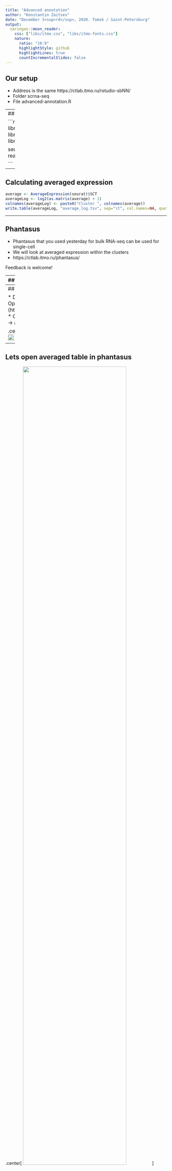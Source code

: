 ```yaml
---
title: "Advanced annotation"
author: "Konstantin Zaitsev"
date: "December 3<sup>rd</sup>, 2020. Tomsk / Saint-Petersburg"
output:
  xaringan::moon_reader:
    css: ["libs/itmo.css", "libs/itmo-fonts.css"]
    nature:
      ratio: "16:9"
      highlightStyle: github
      highlightLines: true
      countIncrementalSlides: false
---
```


## Our setup

* Address is the same https://ctlab.itmo.ru/rstudio-sbNN/
* Folder scrna-seq
* File advanced-annotation.R

---
## Lets first load the object

```r
library(Seurat)
library(Matrix)
library(MAST)
library(ggplot2)
library(dplyr)
library(fgsea)

seurat <- readRDS("blood_seurat.rds")

```

---

## Calculating averaged expression

```r
average <- AverageExpression(seurat)$SCT
averageLog <- log2(as.matrix(average) + 1)
colnames(averageLog) <- paste0("Cluster ", colnames(average))
write.table(averageLog, "average_log.tsv", sep="\t", col.names=NA, quote=F)
```


---

## Phantasus

* Phantasus that you used yesterday for bulk RNA-seq can be used for single-cell
* We will look at averaged expression within the clusters
* https://ctlab.itmo.ru/phantasus/

Feedback is welcome!

---
## Lets do it

* Download average_log.tsv -> Open it in phantasus
* More -> Export

.center[
<img src="phantasus_screen_shots/export.png" width="80%">
]

---
## Lets do it

* Download average_log.tsv -> Open it in phantasus (https://ctlab.itmo.ru/phantasus/)
* Open dataset -> My computer -> average_log.tsv

.center[
<img src="phantasus_screen_shots/screen0.png" width="80%">
]

---
## Lets open averaged table in phantasus

.center[
<img src="phantasus_screen_shots/screen1.png" width="80%">
]

---

## Tools -> create calculated annotation

.center[
<img src="phantasus_screen_shots/screen2.png" width="80%">
]

---

## Tools -> create calculated annotation

.center[
<img src="phantasus_screen_shots/screen3.png" width="80%">
]

---

## Filter out some genes

* Lets filter genes by average expression
* Tools -> Filter (Add, field = gene_max, switch to top, amount = 2000, close)

.center[
<img src="phantasus_screen_shots/screen4.png" width="80%">
]

---

## Filtered matrix looks like this

.center[
<img src="phantasus_screen_shots/screen5.png" width="80%">
]

---

## Lets look at some immunological markers

* Lets search for these genes: 
CD19 CD79A CD79B CD14 CD3E GNLY PRF1 FCGR3A SELL CCR7 ITGAX ITGAM HLA-DRA CD8A CD8B CD4 PTPRC

.center[
<img src="phantasus_screen_shots/screen6.png" width="60%">
]

---

## Let's cluster

* Then tools -> clustering -> hierarchical clustering -> Cluster (columns)

.center[
<img src="phantasus_screen_shots/screen7.png" width="60%">
]

---

## Now we can tell "who is who"

* You can adjust the height of the clustering 

.center[
<img src="phantasus_screen_shots/screen8.png" width="60%">
]

---
# Cell lineage defines similarity of clusters
.tiny[.pull-left[
* Clusters 2, 5 are CD14+ monocytes (based on CD14 expression), and cluster 13 are CD16 (FCGR3a expression). Cluster 2, 5 and 13 are from myeloid cell lineage (3 clusters on the left)
* Clusters 6, 8 and 9 are B cell based on CD79 expression (3 clusters in the middle)
* Clusters 0, 1, 3, 4, 7, 10, 11, 12 are T cells and NK cells (CD3 and cytotoxic markers)
* Clusters 14 and 15 are some sort of outliers
]]

.pull-right[
.center[
<img src="phantasus_screen_shots/screen8.png" width="70%">
]
]





---

## Saving heatmaps

* Create new heatmap only of selected genes (Ctrl + X)
* Saving heatmaps is a good thing
* File -> Save Image (Ctrl + S) -> Choose Filename -> Choose format (I prefer svg, svg can be open in browser) -> hooray

While this heatmap is not something you will necessarily put in the paper,
but it is ok for supplement or any kind of presentation where you present
single-cell RNA-seq data

---

## Differential expression

.small[
In bulk RNA-seq we compared groups of several samples (same cell type,
same condition, same treatment) between each other. In single-cell RNA-seq we will compare cell groups against each other:

* One cluster against the other
* One cluster against all the other clusters (marker identification)
* One condition against the other (almost bulk RNA-seq)
* Same cell type in different conditions
]


---

## Comparison of T cells

* Based on the previous investigation we have 2 clusters of CD8 T cells: 3 and 11, which are close to each other
* Lets figure out what’s the difference

---
## Comparison of T cells

```r

FeaturePlot(seurat, features=c("CD3D", "CD4", "CD8A", "PRF1"), ncol = 4)
```

---
## Comparison of T cells

```r

VlnPlot(seurat, features=c("CD3D", "CD4", "CD8A", "PRF1"), ncol = 4, pt.size = 0.02)
```

---
## Comparison of T cells

* We will compare population using differential expression
* This will generate a table with many important fields

---

## MAST test

.center[
<img src="other_screen_shots/mast.png" width="50%">
]

---
## Differential expression

```r

de_03_vs_11 <- FindMarkers(
  seurat, assay="SCT", ident.1 = 3, ident.2 = 11,
  test="MAST", logfc.threshold = 0, min.pct = 0
)
write.table(de_03_vs_11, "de_03_vs_11.tsv", sep="\t", col.names=NA, quote=F)
topGenes <- head(rownames(de_03_vs_11))

```

---
## Differential expression


```r
head(de_03_vs_11)
```

.tiny[
* avg_logFC - average log fold change
* p_val - p value (bad)
* p_val_adj - p value adjusted for multiple hypothesis (good)
* pct.1 - % of cell in the first group (cluster 3) that have non-zero expression values of gene
* pct.2 - % of cell in the first group (cluster 11) that have non-zero expression values of gene
]


---

## Differential expression: visualized

```r
VlnPlot(seurat, topGenes, pt.size = 0.02, idents=c(3, 11), ncol=6)
```

---


## Differential expression

In single-cell RNA-seq we will compare cell groups against each other:
* One cluster against the other (we just did it)
* One cluster against all the other clusters (marker identification)
(we did it in the first part)


* One condition against the other (almost bulk RNA-seq)
* Same cell type in different conditions

---

## Cd8 T cell investigation

* We got two clusters, run DE and know whats different
* What's next?

---

## Pathway enrichment

By marker expression we know:
* Cluster 3 is (activated ?) Cd8 T cells
* Cluster 11 is (naïve/memory ?) Cd8 T cells

Is there a pathway that drive these transcriptional changes?

Is there a set of differentially expressed genes between these two groups?

---

## Let's save top genes

```r
de_03_vs_11$gene <- rownames(de_03_vs_11)

top50 <- de_03_vs_11 %>% top_n(50, avg_logFC) %>% pull(gene)
top200 <- de_03_vs_11 %>% top_n(200, avg_logFC) %>% pull(gene)
bottom50 <- de_03_vs_11 %>% top_n(50, -avg_logFC) %>% pull(gene)
bottom200 <- de_03_vs_11 %>% top_n(200, -avg_logFC) %>% pull(gene)

writeLines(top50, "top_50.txt")
writeLines(top200, "top_200.txt")
writeLines(bottom50, "bottom_50.txt")
writeLines(bottom200, "bottom_200.txt")
```

---

## msigdb

* Lets open top50.txt
* Lets search for the pathways
* http://software.broadinstitute.org/gsea/msigdb/annotate.jsp

---

## msigdb

* http://software.broadinstitute.org/gsea/msigdb/annotate.jsp


.center[
<img src="other_screen_shots/msigdb1.png" width="50%">
]

---

## msigdb results

* http://software.broadinstitute.org/gsea/msigdb/annotate.jsp


.center[
<img src="other_screen_shots/msigdb_results.png" width="70%">
]


---

## GeneQuery

* Lets open top 200 genes upregulated in activated T cells
* Lets search for hits in GeneQuery
* http://artyomovlab.wustl.edu/genequery/searcher/

---

## GeneQuery

* http://artyomovlab.wustl.edu/genequery/searcher/

.center[
<img src="other_screen_shots/gq1.png" width="60%">
]

---

## GeneQuery

* http://artyomovlab.wustl.edu/genequery/searcher/

.center[
<img src="other_screen_shots/gq2.png" width="90%">
]

---

## GeneQuery

* http://artyomovlab.wustl.edu/genequery/searcher/

.center[
<img src="other_screen_shots/gq3.png" width="50%">
]

---

## GeneQuery

* http://artyomovlab.wustl.edu/genequery/searcher/

.center[
<img src="other_screen_shots/gq4.png" width="50%">
]


---

## Pathway enrichment

.center[
<img src="pw_enrichment.png" width="100%">
]

<div class="my-footer"><span>Partially taken from: https://www.pnas.org/content/102/43/15545</span></div> 

---

## FGSEA

```r
load("keggSymbolHuman.rdata")

ranks <- de_03_vs_11$avg_logFC
names(ranks) <- rownames(de_03_vs_11)
fgseaRes <- fgsea(pathways = keggSymbolHuman, 
                  stats = ranks,
                  minSize=15,
                  maxSize=500,
                  nperm=100000)
```

---
## FGSEA

```r
head(fgseaRes)

```

---

## Using fgsea

```r
topPathwaysUp <- fgseaRes[ES > 0 & padj < 0.01, ][head(order(pval), n=10), pathway]
topPathwaysDown <- fgseaRes[ES < 0 & padj < 0.01, ][head(order(pval), n=10), pathway]
topPathways <- c(topPathwaysUp, rev(topPathwaysDown))
```


---

## Using fgsea

```r

plotGseaTable(keggSymbolHuman[topPathways], ranks, fgseaRes, 
              gseaParam = 0.2, colwidths = c(5, 1, 0.8, 0.8, 0.8))
```

---

## Using fgsea

```r
plotEnrichment(keggSymbolHuman[["T cell receptor signaling pathway - Homo sapiens (human)"]],
ranks) + labs(title="T cell receptor signaling pathway - Homo sapiens (human)")
```

---

## Summary

* We have many ways to annotate gene sets, if it's hard to annotate by markers
* Differential expression is one of key ways to do that
* Once we have differential expression results we have many ways to annotate transcriptional differences with the pathways


---

## Questions?

